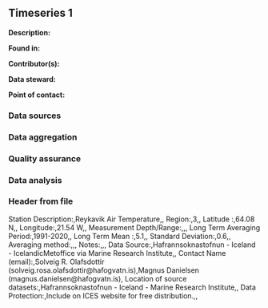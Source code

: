 ## Timeseries 1

**Description:** 


**Found in:**

**Contributor(s):**

**Data steward:**

**Point of contact:**

### Data sources

### Data aggregation

### Quality assurance

### Data analysis

### Header from file
Station Description:,Reykavik Air Temperature,,
Region:,3,,
Latitude :,64.08 N,,
Longitude:,21.54 W,,
Measurement Depth/Range:,,,
Long Term Averaging Period:,1991-2020,,
Long Term Mean :,5.1,,
Standard Deviation:,0.6,,
Averaging method:,,,
Notes:,,,
Data Source:,Hafrannsoknastofnun - Iceland - IcelandicMetoffice via Marine Research Institute,,
Contact Name (email):,Solveig R. Olafsdottir (solveig.rosa.olafsdottir@hafogvatn.is),Magnus Danielsen (magnus.danielsen@hafogvatn.is),
Location of source datasets:,Hafrannsoknastofnun - Iceland - Marine Research Institute,,
Data Protection:,Include on ICES website for free distribution.,,
